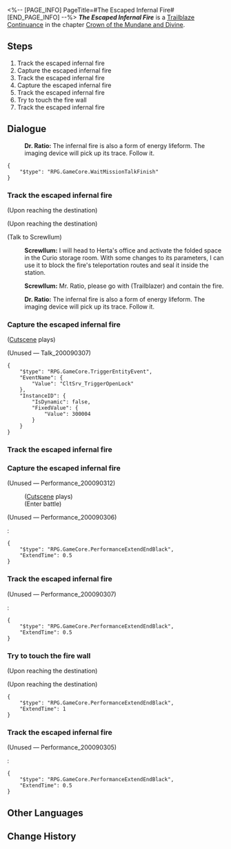 <%-- [PAGE_INFO]
PageTitle=#The Escaped Infernal Fire#
[END_PAGE_INFO] --%>
{{Stub|Dialogue.}}
{{Mission Infobox
|id            = 2000903
|title         = 
|image         = <!--Mission The Escaped Infernal Fire.png-->
|type          = Trailblaze Continuance
|event_name    = 
|chapter       = Crown of the Mundane and Divine
|requirements  = {{subst:void|<!--Unknown: {"Type":"Manual"}-->}}
|summary       = <!--official mission summary from Fate's Atlas-->
|characters    = Dr. Ratio; Screwllum; Trailblazer
|startLocation = [[Herta Space Station]] - [[Seclusion Zone]]
|world         = Herta Space Station
|area          = Seclusion Zone
|prev          = 
|next          = 
|rewards       = Adventure Log*3; Condensed Aether*3; Lost Gold Fragment*3; Credit*25,000
}}
'''''The Escaped Infernal Fire''''' is a [[Trailblaze Continuance]] in the chapter [[Crown of the Mundane and Divine]].

==Steps==
# Track the escaped infernal fire
# Capture the escaped infernal fire
# Track the escaped infernal fire
# Capture the escaped infernal fire
# Track the escaped infernal fire
# Try to touch the fire wall
# Track the escaped infernal fire

<!--
==Gameplay Notes==

--><!--
==Trial Character==

-->
==Dialogue==
{{Stub Dialogue}}
:{{A|VO side0 rto ratio 217.ogg}} '''Dr. Ratio:''' The infernal fire is also a form of energy lifeform. The imaging device will pick up its trace. Follow it.
<pre>{
	"$type": "RPG.GameCore.WaitMissionTalkFinish"
}</pre>
{{Dialogue End}}

===Track the escaped infernal fire{{subst:void|<!--200090304-->}}===
{{Mission Description|type=continuance|location=Seclusion Zone|update|Asta was swallowed up by infernal fire before your eyes. You must find traces of the escaped infernal fire first.}}
{{Dialogue Start}}
;(Upon reaching the destination)

;(Upon reaching the destination)
:{{tx}}

;(Talk to Screwllum)
:{{A|VO side0 rto screwllum 125.ogg}} '''Screwllum:''' I will head to Herta's office and activate the folded space in the Curio storage room. With some changes to its parameters, I can use it to block the fire's teleportation routes and seal it inside the station.
:{{A|VO side0 rto screwllum 126 m.ogg}} {{A|VO side0 rto screwllum 126 f.ogg}} '''Screwllum:''' Mr. Ratio, please go with {{MC|f=Miss|m=Mr.}} (Trailblazer) and contain the fire.
:{{A|VO side0 rto ratio 217.ogg}} '''Dr. Ratio:''' The infernal fire is also a form of energy lifeform. The imaging device will pick up its trace. Follow it.
{{Dialogue End}}

===Capture the escaped infernal fire{{subst:void|<!--200090313-->}}===
{{Mission Description|type=continuance|location=Seclusion Zone|update|The power of the infernal fire is visibly declining. This is a great chance to capture it.}}
{{Dialogue Start}}
;([[#Gallery|Cutscene]] plays)



;(Unused &mdash; Talk_200090307)
<pre>{
	"$type": "RPG.GameCore.TriggerEntityEvent",
	"EventName": {
		"Value": "CltSrv_TriggerOpenLock"
	},
	"InstanceID": {
		"IsDynamic": false,
		"FixedValue": {
			"Value": 300004
		}
	}
}</pre>
{{Dialogue End}}

===Track the escaped infernal fire{{subst:void|<!--200090311-->}}===
{{Mission Description|type=continuance|location=Seclusion Zone|update|The infernal fire's power is gradually being reduced. Seems like this is a battle of attrition.}}
{{Dialogue Start}}
{{Dialogue End}}

===Capture the escaped infernal fire{{subst:void|<!--200090312-->}}===
{{Mission Description|type=continuance|location=Seclusion Zone|update|The power of the infernal fire is visibly declining. This is a great chance to capture it.}}
{{Dialogue Start}}

;(Unused &mdash; Performance_200090312)
:{{tx}}
:;([[#Gallery|Cutscene]] plays)
:;(Enter battle)
:::{{tx|Enemy list missing}}

;(Unused &mdash; Performance_200090306)
:{{tx}}
:<pre>{
	"$type": "RPG.GameCore.PerformanceExtendEndBlack",
	"ExtendTime": 0.5
}</pre>
{{Dialogue End}}

===Track the escaped infernal fire{{subst:void|<!--200090307-->}}===
{{Mission Description|type=continuance|location=Seclusion Zone|update|Despite catching up to the infernal fire, its ability to shuttle through space allows it to escape again.}}
{{Dialogue Start}}
{{Mission Description|type=continuance|location=Seclusion Zone|update|The infernal fire has once again escaped from before you. Its ability allowing it to warp between locations is certainly difficult to deal with}}


{{Mission Description|type=continuance|location=Seclusion Zone|update|The infernal fire's power is gradually being reduced. Seems like this is a battle of attrition.}}
;(Unused &mdash; Performance_200090307)
:{{tx}}
:<pre>{
	"$type": "RPG.GameCore.PerformanceExtendEndBlack",
	"ExtendTime": 0.5
}</pre>
{{Dialogue End}}

===Try to touch the fire wall{{subst:void|<!--200090305-->}}===
{{Mission Description|type=continuance|location=Seclusion Zone|update|The infernal fire made bizarre walls of flame as it ran away. Passing through these walls of flame will cause deviations in your three-dimensional coordinates.}}
{{Dialogue Start}}
;(Upon reaching the destination)

;(Upon reaching the destination)
:{{tx}}
<pre>{
	"$type": "RPG.GameCore.PerformanceExtendEndBlack",
	"ExtendTime": 1
}</pre>
{{Dialogue End}}

===Track the escaped infernal fire{{subst:void|<!--200090302-->}}===
{{Mission Description|type=continuance|location=Seclusion Zone|update|Despite catching up to the infernal fire, its ability to shuttle through space allows it to escape again.}}
{{Dialogue Start}}

;(Unused &mdash; Performance_200090305)
:{{tx}}
:<pre>{
	"$type": "RPG.GameCore.PerformanceExtendEndBlack",
	"ExtendTime": 0.5
}</pre>
{{Dialogue End}}

==Other Languages==
{{Other Languages
|en   = The Escaped Infernal Fire
|zhs  = 逃逸冥火
|zht  = 逃逸冥火
|ja   = 逃走した冥火
|ko   = 도망친 명화
|es   = Fuego del infierno a la fuga
|fr   = Feu infernal en cavale
|ru   = Сбежавший огонь
|th   = เพลิงอนธการที่หลบหนี
|vi   = Hỏa Ngục Trốn Chạy
|de   = Entkommenes Inferno
|id   = Kabur dari Api Inferno
|pt   = O Fogo Infernal em Fuga
}}

==Change History==
{{Change History|1.6}}
